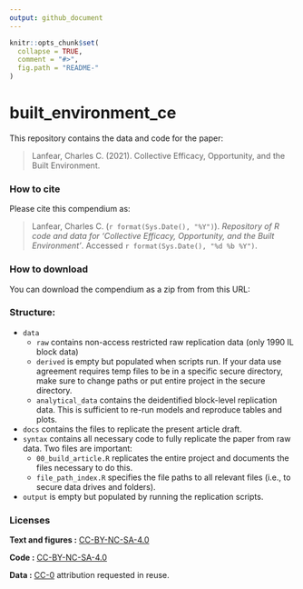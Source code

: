 ```yaml
---
output: github_document
---
```


<!-- README.md is generated from README.Rmd. Please edit that file -->

```r
knitr::opts_chunk$set(
  collapse = TRUE,
  comment = "#>",
  fig.path = "README-"
)
```

# built_environment_ce

This repository contains the data and code for the paper:

> Lanfear, Charles C. (2021). Collective Efficacy, Opportunity, and the Built Environment.

### How to cite

Please cite this compendium as:

> Lanfear, Charles C. (`r format(Sys.Date(), "%Y")`). _Repository of R code and data for 'Collective Efficacy, Opportunity, and the Built Environment'_. Accessed `r format(Sys.Date(), "%d %b %Y")`.

### How to download

You can download the compendium as a zip from from this URL: </archive/master.zip>

### Structure:

* `data`
   * `raw` contains non-access restricted raw replication data (only 1990 IL block data)
   * `derived` is empty but populated when scripts run. If your data use agreement requires temp files to be in a specific secure directory, make sure to change paths or put entire project in the secure directory.
   * `analytical_data` contains the deidentified block-level replication data. This is sufficient to re-run models and reproduce tables and plots.
* `docs` contains the files to replicate the present article draft.
* `syntax` contains all necessary code to fully replicate the paper from raw data. Two files are important:
   * `00_build_article.R` replicates the entire project and documents the files necessary to do this.
   * `file_path_index.R` specifies the file paths to all relevant files (i.e., to secure data drives and folders).
* `output` is empty but populated by running the replication scripts.

### Licenses

**Text and figures :**  [CC-BY-NC-SA-4.0](https://creativecommons.org/licenses/by-nc-sa/4.0/)

**Code :** [CC-BY-NC-SA-4.0](https://creativecommons.org/licenses/by-nc-sa/4.0/)

**Data :** [CC-0](http://creativecommons.org/publicdomain/zero/1.0/) attribution requested in reuse.

